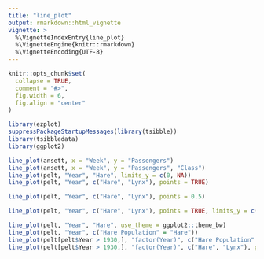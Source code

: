 ```yaml
---
title: "line_plot"
output: rmarkdown::html_vignette
vignette: >
  %\VignetteIndexEntry{line_plot}
  %\VignetteEngine{knitr::rmarkdown}
  %\VignetteEncoding{UTF-8}
---
```


```r
knitr::opts_chunk$set(
  collapse = TRUE,
  comment = "#>",
  fig.width = 6,
  fig.align = "center"
)
```

```r
library(ezplot)
suppressPackageStartupMessages(library(tsibble))
library(tsibbledata)
library(ggplot2)
```

```r
line_plot(ansett, x = "Week", y = "Passengers")
line_plot(ansett, x = "Week", y = "Passengers", "Class")
line_plot(pelt, "Year", "Hare", limits_y = c(0, NA))
line_plot(pelt, "Year", c("Hare", "Lynx"), points = TRUE)
```


```r
line_plot(pelt, "Year", c("Hare", "Lynx"), points = 0.5)
```


```r
line_plot(pelt, "Year", c("Hare", "Lynx"), points = TRUE, limits_y = c(0, NA))
```


```r
line_plot(pelt, "Year", "Hare", use_theme = ggplot2::theme_bw)
line_plot(pelt, "Year", c("Hare Population" = "Hare"))
line_plot(pelt[pelt$Year > 1930,], "factor(Year)", c("Hare Population" = "Hare"), points = TRUE)
line_plot(pelt[pelt$Year > 1930,], "factor(Year)", c("Hare", "Lynx"), points = TRUE)
```

